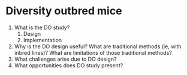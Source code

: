 # Diversity outbred mice

1. What is the DO study?
    1. Design
    1. Implementation
1. Why is the DO design useful? What are traditional methods (ie, with inbred lines)? What are limitations of those traditional methods?
1. What challenges arise due to DO design?
1. What opportunities does DO study present?
